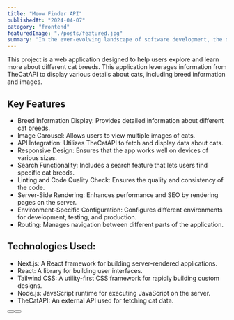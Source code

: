 ```yaml
---
title: "Meow Finder API"
publishedAt: "2024-04-07"
category: "frontend"
featuredImage: "./posts/featured.jpg"
summary: "In the ever-evolving landscape of software development, the debate between dynamic and static typing continues to be a hot topic."
---
```


This project is a web application designed to help users explore and learn more about different cat breeds. This application leverages information from TheCatAPI to display various details about cats, including breed information and images.

## Key Features

- Breed Information Display: Provides detailed information about different cat breeds.
- Image Carousel: Allows users to view multiple images of cats.
- API Integration: Utilizes TheCatAPI to fetch and display data about cats.
- Responsive Design: Ensures that the app works well on devices of various sizes.
- Search Functionality: Includes a search feature that lets users find specific cat breeds.
- Linting and Code Quality Check: Ensures the quality and consistency of the code.
- Server-Side Rendering: Enhances performance and SEO by rendering pages on the server.
- Environment-Specific Configuration: Configures different environments for development, testing, and production.
- Routing: Manages navigation between different parts of the application.

## Technologies Used:

- Next.js: A React framework for building server-rendered applications.
- React: A library for building user interfaces.
- Tailwind CSS: A utility-first CSS framework for rapidly building custom designs.
- Node.js: JavaScript runtime for executing JavaScript on the server.
- TheCatAPI: An external API used for fetching cat data.

<div className="my-12 flex items-center gap-x-4">
  <Button title="View project" />
  <Button title="Figma file" />
</div>
